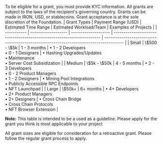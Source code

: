 <FAQItem title="What are the requirements to apply for a grant?">
To be eligible for a grant, you must provide KYC information. All grants are subject to the laws of the recipient's governing country.
</FAQItem>

<FAQItem title="Can I ask the grant to be paid out in a stablecoin or IRON?">
Grants can be made in IRON, USD, or stablecoins.
</FAQItem>

<FAQItem title="Who determines grant recipients?">
Grant acceptance is at the sole discretion of the Foundation.
</FAQItem>

<FAQItem title="What are some examples of projects that would be eligible for a grant?">
| Grant Types | Payment Range (USD) | Estimated Time Range | Estimated Workload/Team                                                 | Examples of Projects                                                                     |
| ----------- | ------------------- | -------------------- | ----------------------------------------------------------------------- | ---------------------------------------------------------------------------------------- |
| Small       | \$500 - \$5k        | 1 - 3 months         | • 1 - 2 Developers<br />• 0 - 1 Designers                               | • Hashing Upgrades/Updates<br />• Maintenance<br />• Server Cost Subsidization           |
| Medium      | \$5k - \$50k        | 4 - 5 months         | • 2 - 3 Developers<br />• 0 - 2 Product Managers<br />• 1 - 2 Designers | • Mining Pool Integrations<br />• Publicly Accessible RPC Endpoints<br />• NFT Launchpad |
| Large       | \$50k+              | 6+ months            | • 4+ Developers<br />• 2+ Product Managers<br />• 2+ Designers          | • Cross Chain Bridge<br />• Cross Chain Protocols<br />• NFT Browser Extension           |

**Note:** This table is intended to be a used as a guideline.  Please apply for the grant you think is most applicable to your project
</FAQItem>

<FAQItem title="What if I already integrated Iron Fish?">
All grant sizes are eligible for consideration for a retroactive grant.  Please follow the regular grant process to apply.
</FAQItem>
